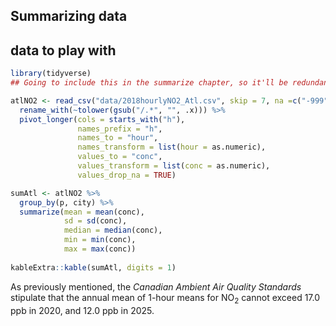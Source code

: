 ## Summarizing data

## data to play with {-}

```r
library(tidyverse)
## Going to include this in the summarize chapter, so it'll be redundant code... 

atlNO2 <- read_csv("data/2018hourlyNO2_Atl.csv", skip = 7, na =c("-999")) %>%
  rename_with(~tolower(gsub("/.*", "", .x))) %>%
  pivot_longer(cols = starts_with("h"), 
               names_prefix = "h", 
               names_to = "hour", 
               names_transform = list(hour = as.numeric),
               values_to = "conc", 
               values_transform = list(conc = as.numeric),
               values_drop_na = TRUE) 

sumAtl <- atlNO2 %>%
  group_by(p, city) %>%
  summarize(mean = mean(conc), 
            sd = sd(conc), 
            median = median(conc), 
            min = min(conc), 
            max = max(conc))
  
kableExtra::kable(sumAtl, digits = 1)
```

As previously mentioned, the *Canadian Ambient Air Quality Standards* stipulate that the annual mean of 1-hour means for NO~2~ cannot exceed 17.0 ppb in 2020, and 12.0 ppb in 2025. 
